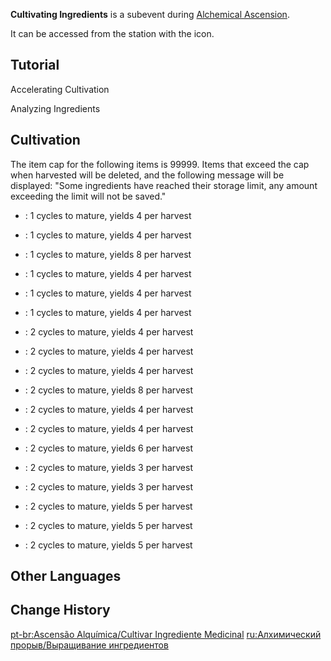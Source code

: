 {{Event Tabs
|subpage1 = Cultivating Ingredients
|subpage2 = Concocting Potions
|subpage3 = Selling Potions
}}
{{Event
|name              = Cultivating Ingredients
|image             = Cultivating Ingredients.png
|type              = In-Game
|group             = Sub
|time_known        = yes
|time_start        = 2024-03-14 10:00:00
|time_end          = 2024-04-01 03:59:59
}}
'''Cultivating Ingredients''' is a subevent during [[Alchemical Ascension]].

It can be accessed from the station with the {{Icon|Cultivating Ingredients}} icon.

==Tutorial==
{{Tutorial
|image1 = Tutorial Alchemical Ascension Cultivating Ingredients 1.png
|text1  = Different cultivation areas can be assigned ingredients separately. After a certain number of operation cycles, your ingredients will mature and can be harvested. Once you complete this harvest, the cultivation area will {{Color|#F39000|automatically cultivate}} the previously selected ingredients.<br>The cultivation progress of ingredients will not be saved if you change the ingredient assigned to the cultivation area.
|image2 = Tutorial Alchemical Ascension Cultivating Ingredients 2.png
|text2  = After your Alchemy Level increases, you can unlock more cultivatable ingredients.<br>You will also be able to go to the Knights of Favonius support staff to expend funds and expand the cultivation area, allowing you to cultivate more ingredients at the same time.
}}

;Accelerating Cultivation
{{Tutorial
|image1 = Tutorial Alchemical Ascension Cultivating Ingredients Accelerating Cultivation 1.png
|text1  = You can expend funds and consume special alchemical fertilizers to increase the rate at which your ingredients will mature, allowing you to directly obtain them.<br>The funds consumed will be decided by the amount of operational cycles remaining before the given ingredient would have matured.
}}

;Analyzing Ingredients
{{Tutorial
|image1 = Tutorial Alchemical Ascension Cultivating Ingredients Analyzing Ingredients 1.png
|text1  = You can directly consume ingredients to obtain EXP towards increasing your {{Color|BP|Ingredient Level}} using the Analyze Ingredient function.<br>Use this function when you have ample stocks to provide considerable benefits to your shop...
}}

==Cultivation==
The item cap for the following items is 99999. Items that exceed the cap when harvested will be deleted, and the following message will be displayed: "Some ingredients have reached their storage limit, any amount exceeding the limit will not be saved."
* {{Item|Special Calla Lily}}: 1 cycles to mature, yields 4 per harvest
* {{Item|Special Jueyun Chili}}: 1 cycles to mature, yields 4 per harvest
* {{Item|Special Mushroom (Alchemical Ascension)|text=Special Mushroom}}: 1 cycles to mature, yields 8 per harvest
* {{Item|Special Horsetail}}: 1 cycles to mature, yields 4 per harvest
* {{Item|Special Qingxin}}: 1 cycles to mature, yields 4 per harvest
* {{Item|Special Sumeru Rose}}: 1 cycles to mature, yields 4 per harvest
* {{Item|Special Sweet Flower (Alchemical Ascension)|text=Special Sweet Flower}}: 2 cycles to mature, yields 4 per harvest
* {{Item|Special Dandelion}}: 2 cycles to mature, yields 4 per harvest
* {{Item|Special Glaze Lily}}: 2 cycles to mature, yields 4 per harvest
* {{Item|Special Berry}}: 2 cycles to mature, yields 8 per harvest
* {{Item|Special Flaming Flower}}: 2 cycles to mature, yields 4 per harvest
* {{Item|Special Windwheel Aster}}: 2 cycles to mature, yields 4 per harvest
* {{Item|Special Mint (Alchemical Ascension)|text=Special Mint}}: 2 cycles to mature, yields 6 per harvest
* {{Item|Special Violetgrass}}: 2 cycles to mature, yields 3 per harvest
* {{Item|Special Mist Flower}}: 2 cycles to mature, yields 3 per harvest
* {{Item|Special Zaytun Peach}}: 2 cycles to mature, yields 5 per harvest
* {{Item|Special Lumidouce Bell}}: 2 cycles to mature, yields 5 per harvest
* {{Item|Special Marcotte}}: 2 cycles to mature, yields 5 per harvest

==Other Languages==
{{Other Languages
|en      = Cultivating Ingredients
|zhs     = 培育药材
|zhs_rm  = 
|zht     = 培育藥材
|zht_rm  = 
|zh_tl   = 
|ja      = 材料栽培
|ja_rm   = Zairyou Saibai
|ja_tl   = Ingredient Cultivation
|ko      = 약재 재배
|ko_tl   = Medicine Cultivation
|es      = Cultivo de ingredientes
|es_tl   = Ingredient Cultivation
|fr      = Culture d'ingrédients
|fr_tl   = Ingredient Cultivation
|ru      = Выращивание ингредиентов
|ru_tl   = Cultivation of Ingredients
|th      = ปลูกสมุนไพร
|th_rm   = 
|th_tl   = 
|vi      = Nuôi Trồng Dược Liệu
|vi_tl   = 
|de      = Anbauen der Ingredienzen
|de_tl   = Cultivating of Ingredients	
|id      = Budi Daya Bahan
|id_tl   = Ingredient Cultivation
|pt      = Cultivar Ingrediente Medicinal
|pt_tl   = 
|tr      = Malzeme Yetiştirme
|tr_tl   = 
|it      = Coltivazione degli ingredienti
|it_tl   = Cultivation of Ingredients
}}

==Change History==
{{Change History|4.5}}

[[pt-br:Ascensão Alquímica/Cultivar Ingrediente Medicinal]]
[[ru:Алхимический прорыв/Выращивание ингредиентов]]